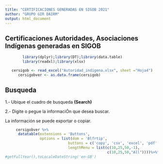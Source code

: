 ---
title: "CERTIFICACIONES GENERADAS EN SIGOB 2021"
author: "GRUPO GIR DAIRM"
output: html_document
---


## Certificaciones Autoridades, Asociaciones  Indígenas generadas en SIGOB 





```{r , warning=FALSE,cache=FALSE,message=FALSE,echo=FALSE}
        library(dplyr);library(DT);library(data.table)
        library(readxl);library(xlsx)
```


```{r, echo=FALSE, warning=FALSE}
   cersigob <- read_excel("Autoridad_indigena.xlsx", sheet ="Hoja4")
      cersigobver <- as.data.frame(cersigob)
```

## Busqueda


1.- Ubique el cuadro de busqueda **(Search)**

2.- Digite o pegue la informaciÓn que desea buscar.



La información se puede exportar o copiar.



```{r cersigobver, echo=FALSE}
     cersigobver %>%
      datatable(extensions = 'Buttons',
                options = list(dom = 'Blfrtip',
                             buttons = c('copy', 'csv', 'excel', 'pdf', 'print'),
                             lengthMenu = list(c(10,25,50,-1),
                                               c(10,25,50,"All"))))%>%formatDate(4, "toLocaleDateString")
#getFullYear(),toLocaleDateString('en-GB')
```